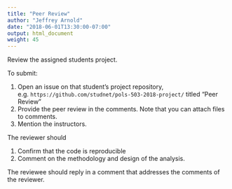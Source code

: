 ```yaml
---
title: "Peer Review"
author: "Jeffrey Arnold"
date: "2018-06-01T13:30:00-07:00"
output: html_document
weight: 45
---
```


Review the assigned students project.

To submit:

1.  Open an issue on that student's project repository, e.g. `https://github.com/studnet/pols-503-2018-project/` titled "Peer Review"
2.  Provide the peer review in the comments. Note that you can attach files to comments.
3.  Mention the instructors.

The reviewer should

1.  Confirm that the code is reproducible
2.  Comment on the methodology and design of the analysis.

The reviewee should reply in a comment that addresses the comments of the reviewer.
